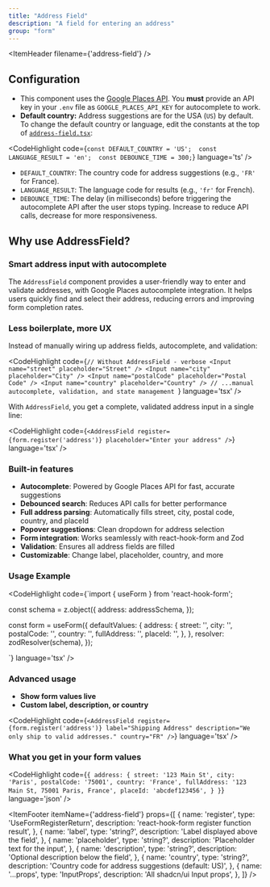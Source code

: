 ```yaml
---
title: "Address Field"
description: "A field for entering an address"
group: "form"
---
```


<ItemHeader filename={'address-field'} />

## Configuration

- This component uses the [Google Places API](https://developers.google.com/maps/documentation/places/web-service/overview). You **must** provide an API key in your `.env` file as `GOOGLE_PLACES_API_KEY` for autocomplete to work.
- **Default country:** Address suggestions are for the USA (`US`) by default. To change the default country or language, edit the constants at the top of [`address-field.tsx`](https://github.com/plvo/shuip/blob/main/src/components/ui/shuip/address-field.tsx):

<CodeHighlight code={`const DEFAULT_COUNTRY = 'US'; 
const LANGUAGE_RESULT = 'en'; 
const DEBOUNCE_TIME = 300;`} language='ts' />

  - `DEFAULT_COUNTRY`: The country code for address suggestions (e.g., `'FR'` for France).
  - `LANGUAGE_RESULT`: The language code for results (e.g., `'fr'` for French).
  - `DEBOUNCE_TIME`: The delay (in milliseconds) before triggering the autocomplete API after the user stops typing. Increase to reduce API calls, decrease for more responsiveness.

## Why use AddressField?

### Smart address input with autocomplete

The `AddressField` component provides a user-friendly way to enter and validate addresses, with Google Places autocomplete integration. It helps users quickly find and select their address, reducing errors and improving form completion rates.

### Less boilerplate, more UX

Instead of manually wiring up address fields, autocomplete, and validation:

<CodeHighlight code={`// Without AddressField - verbose
<Input name="street" placeholder="Street" />
<Input name="city" placeholder="City" />
<Input name="postalCode" placeholder="Postal Code" />
<Input name="country" placeholder="Country" />
// ...manual autocomplete, validation, and state management
`} language='tsx' />

With `AddressField`, you get a complete, validated address input in a single line:

<CodeHighlight code={`<AddressField register={form.register('address')} placeholder="Enter your address" />`} language='tsx' />

### Built-in features

- **Autocomplete**: Powered by Google Places API for fast, accurate suggestions
- **Debounced search**: Reduces API calls for better performance
- **Full address parsing**: Automatically fills street, city, postal code, country, and placeId
- **Popover suggestions**: Clean dropdown for address selection
- **Form integration**: Works seamlessly with react-hook-form and Zod
- **Validation**: Ensures all address fields are filled
- **Customizable**: Change label, placeholder, country, and more

### Usage Example

<CodeHighlight code={`import { useForm } from 'react-hook-form';

const schema = z.object({
    address: addressSchema,
});

const form = useForm({
    defaultValues: {
      address: {
        street: '',
        city: '',
        postalCode: '',
        country: '',
        fullAddress: '',
        placeId: '',
      },
    },
    resolver: zodResolver(schema),
});

<form onSubmit={form.handleSubmit(onSubmit)}>
    <AddressField register={form.register('address')} placeholder="Enter your address" />
    <SubmitButton label="Submit" />
</form>`} language='tsx' />

### Advanced usage

- **Show form values live**
- **Custom label, description, or country**

<CodeHighlight code={`<AddressField
    register={form.register('address')}
    label="Shipping Address"
    description="We only ship to valid addresses."
    country="FR"
/>`} language='tsx' />

### What you get in your form values

<CodeHighlight code={`{
    address: {
      street: '123 Main St',
      city: 'Paris',
      postalCode: '75001',
      country: 'France',
      fullAddress: '123 Main St, 75001 Paris, France',
      placeId: 'abcdef123456',
    }
}`} language='json' />

<ItemFooter itemName={'address-field'} props={[
  {
    name: 'register',
    type: 'UseFormRegisterReturn',
    description: 'react-hook-form register function result',
  },
  {
    name: 'label',
    type: 'string?',
    description: 'Label displayed above the field',
  },
  {
    name: 'placeholder',
    type: 'string?',
    description: 'Placeholder text for the input',
  },
  {
    name: 'description',
    type: 'string?',
    description: 'Optional description below the field',
  },
  {
    name: 'country',
    type: 'string?',
    description: 'Country code for address suggestions (default: US)',
  },
  {
    name: '...props',
    type: 'InputProps',
    description: 'All shadcn/ui Input props',
  },
]} />



